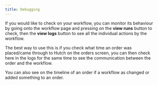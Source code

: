 ```yaml
---
title: Debugging
---
```


If you would like to check on your workflow, you can monitor its behaviour by going onto the workflow page and pressing on the **view runs** button to check, then the **view logs** button to see all the individual actions by the workflow.

The best way to use this is if you check what time an order was placed/came through to Hutch on the orders screen, you can then check here in the logs for the same time to see the communication between the order and the workflow.

You can also see on the timeline of an order if a workflow as changed or added something to an order.
